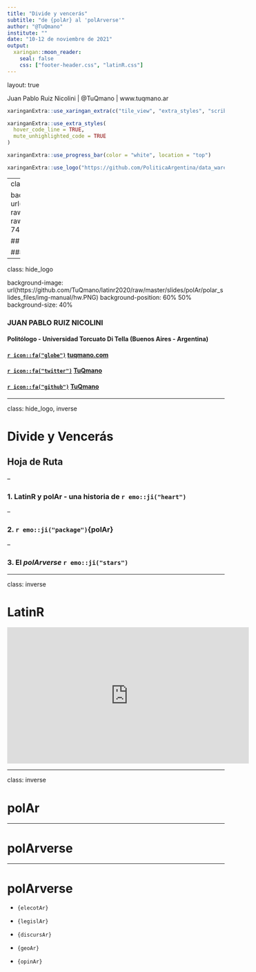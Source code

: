 ```yaml
---
title: "Divide y vencerás"
subtitle: "de {polAr} al 'polArverse'"
author: "@TuQmano"
institute: ""
date: "10-12 de noviembre de 2021"
output:
  xaringan::moon_reader:
    seal: false
    css: ["footer-header.css", "latinR.css"]
---
```


layout: true
  
  
<div class="my-footer"><span>Juan Pablo Ruiz Nicolini | @TuQmano | www.tuqmano.ar</span></div> 


```r
xaringanExtra::use_xaringan_extra(c("tile_view", "extra_styles", "scribble", "webcam"))
```

```r

xaringanExtra::use_extra_styles(
  hover_code_line = TRUE,         
  mute_unhighlighted_code = TRUE  
)

```

```r

xaringanExtra::use_progress_bar(color = "white", location = "top")

```

```r
xaringanExtra::use_logo("https://github.com/PoliticaArgentina/data_warehouse/raw/master/hex/polArverse.png", width = "100px")
```

---
class: center, hide_logo

background-image: url(https://github.com/PoliticaArgentina/data_warehouse/raw/master/hex/polArverse.png?raw=true), url(https://github.com/electorArg/polAr/raw/master/hex/hex-polAr.png?raw=true), url(LatinR_LOGOS-21.png)
background-position: 60% 50% , 40% 50%, 50% 74%
background-size: 20%, 16%, 15%

## "Divide y vencerás"
### de `{polAr}` al _polArverse_

#### 10 - 13 de noviembre, 2021 




---

class: hide_logo

background-image: url(https://github.com/TuQmano/latinr2020/raw/master/slides/polAr/polar_slides_files/img-manual/hw.PNG)
background-position: 60% 50% 
background-size: 40%



### JUAN PABLO RUIZ NICOLINI

#### Politólogo - Universidad Torcuato Di Tella (Buenos Aires - Argentina)

#### [`r icon::fa("globe")`](https://www.tuqmano.com/) [tuqmano.com](https://www.tuqmano.com/) 

#### [`r icon::fa("twitter")`](https://twitter.com/TuQmano)  [TuQmano](https://twitter.com/TuQmano) 

#### [`r icon::fa("github")`](https://github.com/tuqmano) [TuQmano](https://github.com/tuqmano)

---

class: hide_logo, inverse

# Divide y Vencerás

## Hoja de Ruta

--

###  1. LatinR y polAr - una historia de `r emo::ji("heart")`

--

###  2. `r emo::ji("package")`{polAr}

--

### 3. El _polArverse_ `r emo::ji("stars")` 


---

class: inverse

# LatinR


<iframe width="560" height="315" src="https://www.youtube.com/watch?v=UYvSv8StDa8&t=10872s" frameborder="0" allow="accelerometer; autoplay; encrypted-media; gyroscope; picture-in-picture" allowfullscreen></iframe>


---


class: inverse

# polAr

---




# polArverse

---

# polArverse

* `{elecotAr}`

* `{legislAr}`

* `{discursAr}`

* `{geoAr}`

* `{opinAr}`


